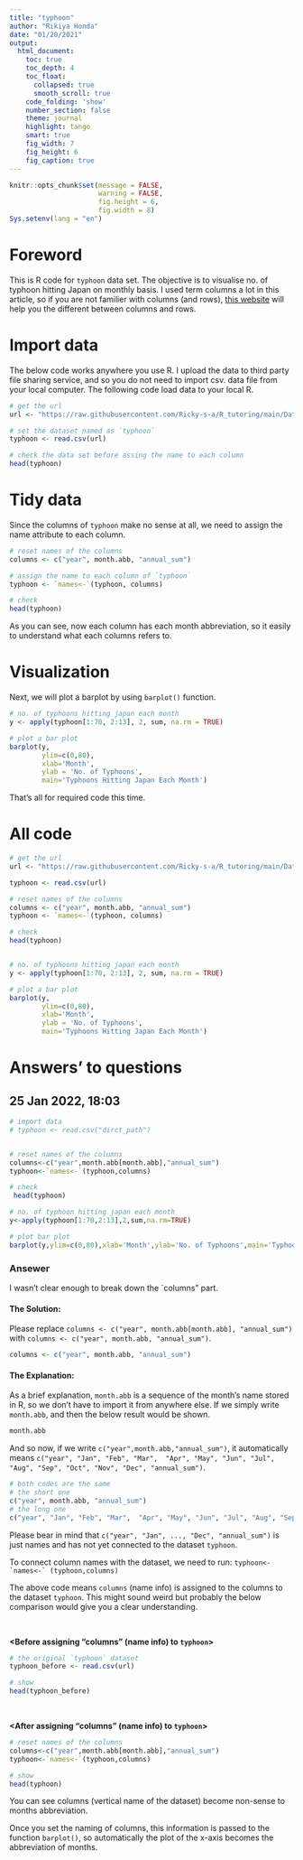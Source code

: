 ```yaml
---
title: "typhoon"
author: "Rikiya Honda"
date: "01/20/2021"
output:   
  html_document: 
    toc: true
    toc_depth: 4
    toc_float: 
      collapsed: true
      smooth_scroll: true
    code_folding: 'show'
    number_section: false
    theme: journal
    highlight: tango
    smart: true
    fig_width: 7
    fig_height: 6
    fig_caption: true
---
```


```r
knitr::opts_chunk$set(message = FALSE,
                      warning = FALSE,
                      fig.height = 6,
                      fig.width = 8)
Sys.setenv(lang = "en")
```

# Foreword
This is R code for `typhoon` data set. The objective is to visualise no. of typhoon hitting Japan on monthly basis. I used term columns a lot in this article, so if you are not familier with columns (and rows), [this website](https://www.guru99.com/difference-between-rows-and-columns.html) will help you the different between columns and rows.

# Import data

The below code works anywhere you use R. I upload the data to third party file sharing service, and so you do not need to import csv. data file from your local computer. The following code load data to your local R.

```r
# get the url
url <- "https://raw.githubusercontent.com/Ricky-s-a/R_tutoring/main/Data/typhoon.csv"

# set the dataset named as `typhoon`
typhoon <- read.csv(url)
```

```r
# check the data set before assing the name to each column
head(typhoon)
```

# Tidy data

Since the columns of `typhoon` make no sense at all, we need to assign the name attribute to each column.

```r
# reset names of the columns 
columns <- c("year", month.abb, "annual_sum")

# assign the name to each column of `typhoon`
typhoon <- `names<-`(typhoon, columns)

# check
head(typhoon)
```

As you can see, now each column has each month abbreviation, so it easily to understand what each columns refers to.

# Visualization


Next, we will plot a barplot by using `barplot()` function.

```r
# no. of typhoons hitting japan each month
y <- apply(typhoon[1:70, 2:13], 2, sum, na.rm = TRUE)

# plot a bar plot
barplot(y, 
        ylim=c(0,80), 
        xlab='Month', 
        ylab = 'No. of Typhoons',
        main='Typhoons Hitting Japan Each Month')
```

That's all for required code this time.

# All code
```r
# get the url
url <- "https://raw.githubusercontent.com/Ricky-s-a/R_tutoring/main/Data/typhoon.csv"

typhoon <- read.csv(url)

# reset names of the columns 
columns <- c("year", month.abb, "annual_sum")
typhoon <- `names<-`(typhoon, columns)

# check
head(typhoon)


# no. of typhoons hitting japan each month
y <- apply(typhoon[1:70, 2:13], 2, sum, na.rm = TRUE)

# plot a bar plot
barplot(y, 
        ylim=c(0,80), 
        xlab='Month', 
        ylab = 'No. of Typhoons',
        main='Typhoons Hitting Japan Each Month')
```


# Answers' to questions

## 25 Jan 2022, 18:03
```r
# import data
# typhoon <- read.csv("dirct_path")


# reset names of the columns
columns<-c("year",month.abb[month.abb],"annual_sum")
typhoon<-`names<-`(typhoon,columns)

# check
 head(typhoon)

# no. of typhoon hitting japan each month
y<-apply(typhoon[1:70,2:13],2,sum,na.rm=TRUE)

# plot bar plot
barplot(y,ylim=c(0,80),xlab='Month',ylab='No. of Typhoons',main='Typhoons Hitting Japan Each Month')
```

### Ansewer

I wasn't clear enough to break down the `columns" part.

#### The Solution:
Please replace `columns <- c("year", month.abb[month.abb], "annual_sum")` with `columns <- c("year", month.abb, "annual_sum")`.

```r
columns <- c("year", month.abb, "annual_sum")
```



#### The Explanation:
As a brief explanation, `month.abb` is a sequence of the month's name stored in R, so we don't have to import it from anywhere else.
If we simply write `month.abb`,  and then the below result would be shown. 

```r
month.abb
```


And so now, if we write `c("year",month.abb,"annual_sum")`, it automatically means `c("year", "Jan", "Feb", "Mar",  "Apr", "May", "Jun", "Jul", "Aug", "Sep", "Oct", "Nov", "Dec", "annual_sum")`.

```r
# both codes are the same
# the short one
c("year", month.abb, "annual_sum")
# the long one
c("year", "Jan", "Feb", "Mar",  "Apr", "May", "Jun", "Jul", "Aug", "Sep", "Oct", "Nov", "Dec", "annual_sum")
```

Please bear in mind that `c("year", "Jan", ..., "Dec", "annual_sum")` is just names and has not yet connected to the dataset `typhoon`.

To connect column names with the dataset, we need to run:
``typhoon<- `names<-` (typhoon,columns)``

The above code means `columns` (name info) is assigned to the columns to the dataset `typhoon`.
This might sound weird but probably the below comparison would give you a clear understanding. 

<br/>

**<Before assigning "columns" (name info) to `typhoon`>**
```r
# the original `typhoon` dataset
typhoon_before <- read.csv(url)

# show
head(typhoon_before)
```

<br/>

**<After assigning "columns" (name info) to `typhoon`>**
```r
# reset names of the columns
columns<-c("year",month.abb[month.abb],"annual_sum")
typhoon<-`names<-`(typhoon,columns)

# show
head(typhoon)
```


You can see columns (vertical name of the dataset) become non-sense to months abbreviation.

Once you set the naming of columns, this information is passed to the function `barplot()`, so automatically the plot of the x-axis 
becomes the abbreviation of months.

